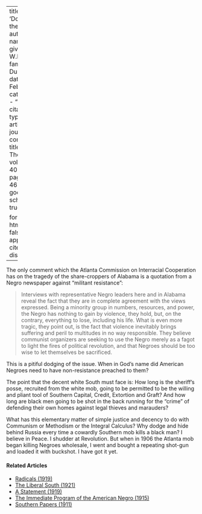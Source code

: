 
---
title: 'Dodging the Issue'
author:
  - name:
      given: W.E.B.
      family: Du Bois
date: Feb. 1933
categories: 
  - ""
citation: 
  type: article-journal
  container-title: The Crisis
  volume: 40
  issue: 2
  page: 45-46
google-scholar: true

format:
  html:
    toc: false
    appendix-cite-as: display
---


The  only comment which the Atlanta Commission on Interracial Cooperation has on the tragedy of the share-croppers of Alabama is a quotation from a Negro newspaper against "militant resistance":

> Interviews with representative Negro leaders here and in Alabama reveal the fact that they are in complete agreement with the views expressed. Being a minority group in numbers, resources, and power, the Negro has nothing to gain by violence, they hold, but, on the contrary, everything to lose, including his life. What is even more tragic, they point out, is the fact that violence inevitably brings suffering and peril to multitudes in no way responsible. They believe communist organizers are seeking to use the Negro merely as a fagot to light the fires of political revolution, and that Negroes should be too wise to let themselves be sacrificed.

 This is a pitiful dodging of the issue. When in God's name did American Negroes need to have non-resistance preached to them?

The point that the decent white South must face is: How long is the sheriff's posse, recruited from the white mob, going to be permitted to be the willing and pliant tool of Southern Capital, Credit, Extortion and Graft? And how long are black men going to be shot in the back running for the "crime" of defending their own homes against legal thieves and marauders?

What has this elementary matter of simple justice and decency to do with Communism or Methodism or the Integral Calculus? Why dodge and hide behind Russia every time a cowardly Southern mob kills a black man? I believe in Peace. I shudder at Revolution. But when in 1906 the Atlanta mob began killing Negroes wholesale, I went and bought a repeating shot-gun and loaded it with buckshot. I have got it yet.

<!-- Similar articles start here -->
<div  class="clear-wrap"></div>

#### Related Articles

* [Radicals (1919)](/Volumes/19/02/radicals.html)
* [The Liberal South (1921)](/Volumes/21/06/liberal-south.html)
* [A Statement (1919)](/Volumes/19/01/statement.html)
* [The Immediate Program of the  American Negro (1915)](/Volumes/09/06/immediate_program.html)
* [Southern Papers (1911)](/Volumes/01/04/southern_papers.html)

<!-- Similar articles end here -->